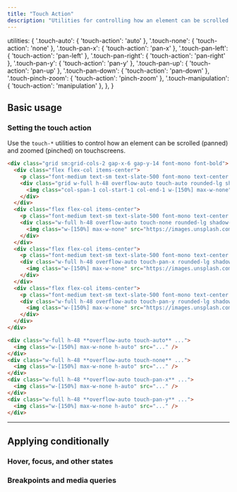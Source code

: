 ```yaml
---
title: "Touch Action"
description: "Utilities for controlling how an element can be scrolled and zoomed on touchscreens."
---
```



  utilities: {
    '.touch-auto': { 'touch-action': 'auto' },
    '.touch-none': { 'touch-action': 'none' },
    '.touch-pan-x': { 'touch-action': 'pan-x' },
    '.touch-pan-left': { 'touch-action': 'pan-left' },
    '.touch-pan-right': { 'touch-action': 'pan-right' },
    '.touch-pan-y': { 'touch-action': 'pan-y' },
    '.touch-pan-up': { 'touch-action': 'pan-up' },
    '.touch-pan-down': { 'touch-action': 'pan-down' },
    '.touch-pinch-zoom': { 'touch-action': 'pinch-zoom' },
    '.touch-manipulation': { 'touch-action': 'manipulation' },
  },
}

## Basic usage

### Setting the touch action

Use the `touch-*` utilities to control how an element can be scrolled (panned) and zoomed (pinched) on touchscreens.

```html {{ example: { hint: 'Try panning these images on a touchscreen' } }}
<div class="grid sm:grid-cols-2 gap-x-6 gap-y-14 font-mono font-bold">
  <div class="flex flex-col items-center">
    <p class="font-medium text-sm text-slate-500 font-mono text-center mb-3 dark:text-slate-400">touch-auto</p>
    <div class="grid w-full h-48 overflow-auto touch-auto rounded-lg shadow-lg">
      <img class="col-span-1 col-start-1 col-end-1 w-[150%] max-w-none" src="https://images.unsplash.com/photo-1554629947-334ff61d85dc?ixid=MnwxMjA3fDB8MHxwaG90by1wYWdlfHx8fGVufDB8fHx8&ixlib=rb-1.2.1&auto=format&fit=crop&w=600&h=400&q=80" />
    </div>
  </div>
  <div class="flex flex-col items-center">
    <p class="font-medium text-sm text-slate-500 font-mono text-center mb-3 dark:text-slate-400">touch-none</p>
    <div class="w-full h-48 overflow-auto touch-none rounded-lg shadow-lg">
      <img class="w-[150%] max-w-none" src="https://images.unsplash.com/photo-1554629947-334ff61d85dc?ixid=MnwxMjA3fDB8MHxwaG90by1wYWdlfHx8fGVufDB8fHx8&ixlib=rb-1.2.1&auto=format&fit=crop&w=600&h=400&q=80" />
    </div>
  </div>
  <div class="flex flex-col items-center">
    <p class="font-medium text-sm text-slate-500 font-mono text-center mb-3 dark:text-slate-400">touch-pan-x</p>
    <div class="w-full h-48 overflow-auto touch-pan-x rounded-lg shadow-lg">
      <img class="w-[150%] max-w-none" src="https://images.unsplash.com/photo-1554629947-334ff61d85dc?ixid=MnwxMjA3fDB8MHxwaG90by1wYWdlfHx8fGVufDB8fHx8&ixlib=rb-1.2.1&auto=format&fit=crop&w=600&h=400&q=80" />
    </div>
  </div>
  <div class="flex flex-col items-center">
    <p class="font-medium text-sm text-slate-500 font-mono text-center mb-3 dark:text-slate-400">touch-pan-y</p>
    <div class="w-full h-48 overflow-auto touch-pan-y rounded-lg shadow-lg">
      <img class="w-[150%] max-w-none" src="https://images.unsplash.com/photo-1554629947-334ff61d85dc?ixid=MnwxMjA3fDB8MHxwaG90by1wYWdlfHx8fGVufDB8fHx8&ixlib=rb-1.2.1&auto=format&fit=crop&w=600&h=400&q=80" />
    </div>
  </div>
</div>
```

```html
<div class="w-full h-48 **overflow-auto touch-auto** ...">
  <img class="w-[150%] max-w-none h-auto" src="..." />
</div>
<div class="w-full h-48 **overflow-auto touch-none** ...">
  <img class="w-[150%] max-w-none h-auto" src="..." />
</div>
<div class="w-full h-48 **overflow-auto touch-pan-x** ...">
  <img class="w-[150%] max-w-none h-auto" src="..." />
</div>
<div class="w-full h-48 **overflow-auto touch-pan-y** ...">
  <img class="w-[150%] max-w-none h-auto" src="..." />
</div>
```

---

## <Heading ignore>Applying conditionally</Heading>

### <Heading ignore>Hover, focus, and other states</Heading>

<HoverFocusAndOtherStates featuredClass="touch-pan-x" variant="focus" />

### <Heading ignore>Breakpoints and media queries</Heading>

<BreakpointsAndMediaQueries featuredClass="touch-pan-x" />
